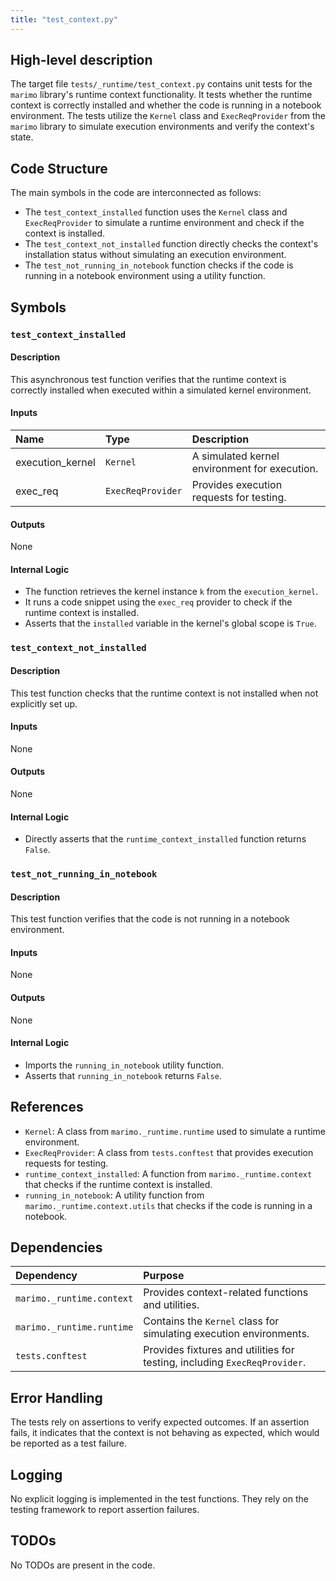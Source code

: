 ```yaml
---
title: "test_context.py"
---
```


## High-level description

The target file `tests/_runtime/test_context.py` contains unit tests for the `marimo` library's runtime context functionality. It tests whether the runtime context is correctly installed and whether the code is running in a notebook environment. The tests utilize the `Kernel` class and `ExecReqProvider` from the `marimo` library to simulate execution environments and verify the context's state.

## Code Structure

The main symbols in the code are interconnected as follows:
- The `test_context_installed` function uses the `Kernel` class and `ExecReqProvider` to simulate a runtime environment and check if the context is installed.
- The `test_context_not_installed` function directly checks the context's installation status without simulating an execution environment.
- The `test_not_running_in_notebook` function checks if the code is running in a notebook environment using a utility function.

## Symbols

### `test_context_installed`
#### Description
This asynchronous test function verifies that the runtime context is correctly installed when executed within a simulated kernel environment.

#### Inputs
| Name            | Type          | Description                                      |
|:----------------|:--------------|:-------------------------------------------------|
| execution_kernel| `Kernel`      | A simulated kernel environment for execution.    |
| exec_req        | `ExecReqProvider` | Provides execution requests for testing.     |

#### Outputs
None

#### Internal Logic
- The function retrieves the kernel instance `k` from the `execution_kernel`.
- It runs a code snippet using the `exec_req` provider to check if the runtime context is installed.
- Asserts that the `installed` variable in the kernel's global scope is `True`.

### `test_context_not_installed`
#### Description
This test function checks that the runtime context is not installed when not explicitly set up.

#### Inputs
None

#### Outputs
None

#### Internal Logic
- Directly asserts that the `runtime_context_installed` function returns `False`.

### `test_not_running_in_notebook`
#### Description
This test function verifies that the code is not running in a notebook environment.

#### Inputs
None

#### Outputs
None

#### Internal Logic
- Imports the `running_in_notebook` utility function.
- Asserts that `running_in_notebook` returns `False`.

## References

- `Kernel`: A class from `marimo._runtime.runtime` used to simulate a runtime environment.
- `ExecReqProvider`: A class from `tests.conftest` that provides execution requests for testing.
- `runtime_context_installed`: A function from `marimo._runtime.context` that checks if the runtime context is installed.
- `running_in_notebook`: A utility function from `marimo._runtime.context.utils` that checks if the code is running in a notebook.

## Dependencies

| Dependency | Purpose |
|:-----------|:--------|
| `marimo._runtime.context` | Provides context-related functions and utilities. |
| `marimo._runtime.runtime` | Contains the `Kernel` class for simulating execution environments. |
| `tests.conftest` | Provides fixtures and utilities for testing, including `ExecReqProvider`. |

## Error Handling

The tests rely on assertions to verify expected outcomes. If an assertion fails, it indicates that the context is not behaving as expected, which would be reported as a test failure.

## Logging

No explicit logging is implemented in the test functions. They rely on the testing framework to report assertion failures.

## TODOs

No TODOs are present in the code.